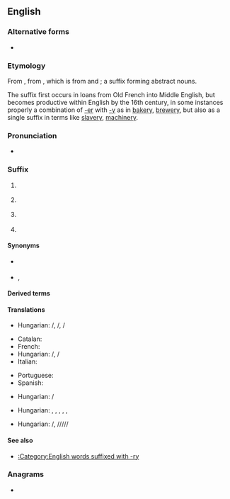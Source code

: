 {{also|ery|e'ry}}
==English==

===Alternative forms===
* {{l|en|-ry}}

===Etymology===
From {{inh|en|enm|-erie}}, from {{der|en|xno|-erie}}, which is from {{der|en|la|-ārius}} and {{der|en|la|-ātor}}; a suffix forming abstract nouns.

The suffix first occurs in loans from Old French into Middle English, but becomes productive within English by the 16th century, in some instances properly a combination of [[-er]] with [[-y]] as in [[bakery]], [[brewery]], but also as a single suffix in terms like [[slavery]], [[machinery]].

===Pronunciation===
* {{IPA|en|/-əɹi/}}

===Suffix===
{{en-suffix|cat2=noun-forming suffixes}}

# {{n-g|Added to nouns to form other nouns meaning the "art, craft, or practice of."}}
#: {{suffixusex|en|midwife|midwifery|alt2=midwif'''ery'''}}
#: {{suffixusex|en|cook|cookery|alt2=cook'''ery'''}}
# {{n-g|Added to verbs to form nouns meaning "place of" (an art, craft, or practice).}}
#: {{suffixusex|en|bake|bakery|alt2=bak'''ery'''}}
#: {{suffixusex|en|distill|distillery|alt2=distill'''ery'''}}
#: {{suffixusex|en|join|joinery|alt2=join'''ery'''}}
# {{n-g|Added to nouns to form other nouns meaning "a class, group, or collection of."}}
#: {{suffixusex|en|crock|crockery}}
#: {{suffixusex|en|hose|hosiery|alt2=hosi'''ery'''}}
#: {{suffixusex|en|shrub|shrubbery|alt2=shrubb'''ery'''}}
# {{n-g|Added to nouns to form other nouns meaning "behavior characteristic of."}}
#: {{suffixusex|en|snob|snobbery|alt2=snobb'''ery'''}}
#: {{suffixusex|en|tomfool|tomfoolery|alt2=tomfool'''ery'''}}

====Synonyms====
* {{sense|activity}} {{l|en|-ing}}<!-- compare cooking/cookery -->
* {{sense|collection}} {{l|en|-age}}, {{l|en|-ing}}

====Derived terms====
{{suffixsee|en}}

====Translations====
{{trans-top|art, craft or practice}}
* Hungarian: {{t|hu|-ászat}}/{{t|hu|-észet}}, {{t+|hu|-ság}}/{{t+|hu|-ség}}, {{t+|hu|-ás}}/{{t+|hu|-és}}
{{trans-mid}}
{{trans-bottom}}

{{trans-top|place of art, craft or practice}}
* Catalan: {{t+|ca|-eria|f}}
* French: {{t+|fr|-erie}}
* Hungarian: {{t|hu|-da}}/{{t|hu|-de}}, {{t+|hu|-ság}}/{{t+|hu|-ség}}
* Italian: {{t+|it|-eria|f}}
{{trans-mid}}
* Portuguese: {{t+|pt|-aria|f}}
* Spanish: {{t+|es|-ería|f}}
{{trans-bottom}}

{{trans-top|organisation or movement}}
* Hungarian: {{t+|hu|-ság}}/{{t+|hu|-ség}}
{{trans-mid}}
{{trans-bottom}}

{{trans-top|class or group, collection of}}
* Hungarian: {{t+|hu|-s}}, {{t+|hu|-os}}, {{t+|hu|-as}}, {{t|hu|-es}}, {{t|hu|-ös}}, {{t+|hu|áru|alt=-áru}}
{{trans-mid}}
{{trans-bottom}}

{{trans-top|characteristic of}}
* Hungarian: {{t+|hu|-ság}}/{{t+|hu|-ség}}, {{t|hu|-askodás}}/{{t|hu|-eskedés}}/{{t|hu|-ösködés}}/{{t|hu|-skodás}}/{{t|hu|-skedés}}/{{t|hu|-sködés}}
{{trans-mid}}
{{trans-bottom}}

====See also====
* [[:Category:English words suffixed with -ry]]

===Anagrams===
* {{anagrams|en|a=ery|-yer|Rey|Rye|Yer|eyr|rye|yer|yre}}